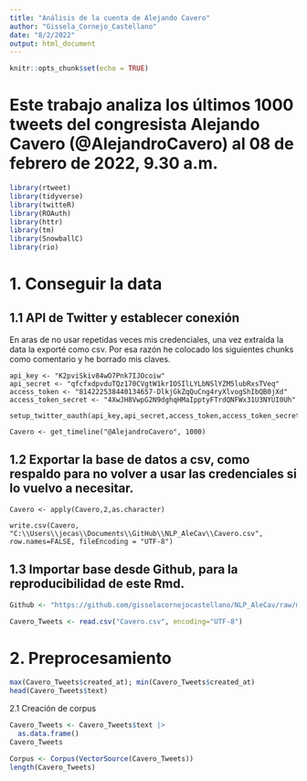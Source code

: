 ```yaml
---
title: "Análisis de la cuenta de Alejando Cavero"
author: "Gissela_Cornejo_Castellano"
date: "8/2/2022"
output: html_document
---
```


```r
knitr::opts_chunk$set(echo = TRUE)
```

# Este trabajo analiza los últimos 1000 tweets del congresista Alejando Cavero (@AlejandroCavero) al 08 de febrero de 2022, 9.30 a.m.

```r
library(rtweet)
library(tidyverse)
library(twitteR)
library(ROAuth)
library(httr)
library(tm)
library(SnowballC)
library(rio)
```

# 1. Conseguir la data

## 1.1 API de Twitter y establecer conexión

En aras de no usar repetidas veces mis credenciales, una vez extraída la data la exporté como csv. Por esa razón he colocado los siguientes chunks como comentario y he borrado mis claves.
```{#r}
api_key <- "K2pviSkiv84wO7Pnk7IJOcoiw"
api_secret <- "qfcfxdpvduTQz170CVgtW1krIOSIlLYLbNSlYZM5lubRxsTVeq"
access_token <- "814222538440134657-DlkjGkZqQuCng4ryXlvogShIbQB0jXd"
access_token_secret <- "4XwJH8VwpG2N9dghqHMaIpptyFTrdQNFWx31U3NYUI0Uh"
```

```{#r}
setup_twitter_oauth(api_key,api_secret,access_token,access_token_secret)
```

```{#r}
Cavero <- get_timeline("@AlejandroCavero", 1000)
```

## 1.2 Exportar la base de datos a csv, como respaldo para no volver a usar las credenciales si lo vuelvo a necesitar.
```{#r}
Cavero <- apply(Cavero,2,as.character)
```

```{#r}
write.csv(Cavero, "C:\\Users\\jecas\\Documents\\GitHub\\NLP_AleCav\\Cavero.csv", row.names=FALSE, fileEncoding = "UTF-8")
```

## 1.3 Importar base desde Github, para la reproducibilidad de este Rmd.
```r
Github <- "https://github.com/gisselacornejocastellano/NLP_AleCav/raw/main/Cavero.csv"

Cavero_Tweets <- read.csv("Cavero.csv", encoding="UTF-8")
```


# 2. Preprocesamiento
```r
max(Cavero_Tweets$created_at); min(Cavero_Tweets$created_at)
head(Cavero_Tweets$text)
```
2.1 Creación de corpus
```r
Cavero_Tweets <- Cavero_Tweets$text |> 
  as.data.frame()
Cavero_Tweets
```

```r
Corpus <- Corpus(VectorSource(Cavero_Tweets))
length(Cavero_Tweets)
```
```r

```

